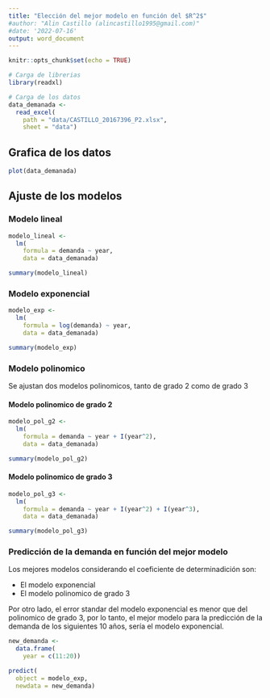 ```yaml
---
title: "Elección del mejor modelo en función del $R^2$"
#author: "Alin Castillo (alincastillo1995@gmail.com)"
#date: '2022-07-16'
output: word_document
---
```


```r
knitr::opts_chunk$set(echo = TRUE)

# Carga de librerias
library(readxl)

# Carga de los datos
data_demanada <- 
  read_excel(
    path = "data/CASTILLO_20167396_P2.xlsx", 
    sheet = "data")
```

\tableofcontents

## Grafica de los datos
```r
plot(data_demanada)
```

## Ajuste de los modelos
### Modelo lineal
```r
modelo_lineal <- 
  lm(
    formula = demanda ~ year, 
    data = data_demanada)

summary(modelo_lineal)
```

### Modelo exponencial
```r
modelo_exp <- 
  lm(
    formula = log(demanda) ~ year,
    data = data_demanada)

summary(modelo_exp)  
```

### Modelo polinomico
Se ajustan dos modelos polinomicos, tanto de grado 2 como de grado 3

#### Modelo polinomico de grado 2
```r
modelo_pol_g2 <- 
  lm(
    formula = demanda ~ year + I(year^2),
    data = data_demanada)

summary(modelo_pol_g2)
```

#### Modelo polinomico de grado 3
```r
modelo_pol_g3 <- 
  lm(
    formula = demanda ~ year + I(year^2) + I(year^3),
    data = data_demanada)

summary(modelo_pol_g3)
```

### Predicción de la demanda en función del mejor modelo
Los mejores modelos considerando el coeficiente de determinadición son:

- El modelo exponencial
- El modelo polinomico de grado 3

Por otro lado, el error standar del modelo exponencial es menor que del polinomico de grado 3, por lo tanto, el mejor modelo para la predicción de la demanda de los siguientes 10 años, sería el modelo exponencial.

```r
new_demanda <- 
  data.frame(
    year = c(11:20))

predict(
  object = modelo_exp, 
  newdata = new_demanda)
```

